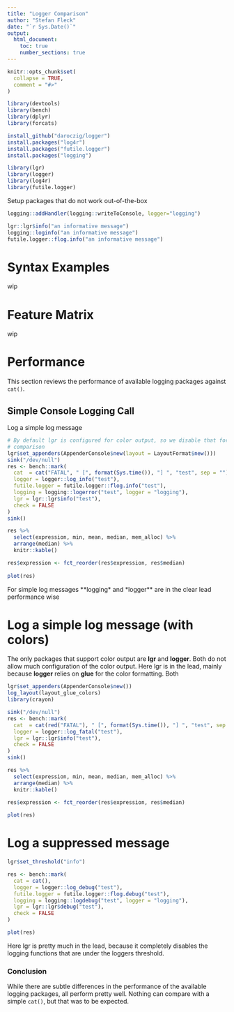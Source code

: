 ```yaml
---
title: "Logger Comparison"
author: "Stefan Fleck"
date: "`r Sys.Date()`"
output: 
  html_document:
    toc: true
    number_sections: true
---
```


```r
knitr::opts_chunk$set(
  collapse = TRUE,
  comment = "#>"
)

library(devtools)
library(bench)
library(dplyr)
library(forcats)

```

```r
install_github("daroczig/logger")
install.packages("log4r")
install.packages("futile.logger")
install.packages("logging")
```

```r
library(lgr)
library(logger)
library(log4r)
library(futile.logger)
```



Setup packages that do not work out-of-the-box
```r
logging::addHandler(logging::writeToConsole, logger="logging")

lgr::lgr$info("an informative message")
logging::loginfo("an informative message")
futile.logger::flog.info("an informative message")

```

# Syntax Examples

wip

# Feature Matrix

wip


# Performance

This section reviews the performance of available logging packages against 
`cat()`.

## Simple Console Logging Call

Log a simple log message 

```r
# By default lgr is configured for color output, so we disable that for a fair
# comparison
lgr$set_appenders(AppenderConsole$new(layout = LayoutFormat$new()))
sink("/dev/null")
res <- bench::mark(
  cat  = cat("FATAL", " [", format(Sys.time()), "] ", "test", sep = ""),
  logger = logger::log_info("test"),
  futile.logger = futile.logger::flog.info("test"),
  logging = logging::logerror("test", logger = "logging"),
  lgr = lgr::lgr$info("test"),
  check = FALSE
)
sink()
```
```r
res %>% 
  select(expression, min, mean, median, mem_alloc) %>% 
  arrange(median) %>% 
  knitr::kable()

res$expression <- fct_reorder(res$expression, res$median)
  
plot(res)

```

For simple log messages **logging* and *logger** are in the clear lead 
performance wise


# Log a simple log message (with colors)

The only packages that support color output are **lgr** and **logger**. Both
do not allow much configuration of the color output. Here lgr is in the lead,
mainly because **logger** relies on **glue** for the color formatting. Both


```r
lgr$set_appenders(AppenderConsole$new())
log_layout(layout_glue_colors)
library(crayon)

sink("/dev/null")
res <- bench::mark(
  cat  = cat(red("FATAL"), " [", format(Sys.time()), "] ", "test", sep = ""),
  logger = logger::log_fatal("test"),
  lgr = lgr::lgr$info("test"),
  check = FALSE
)
sink()
```

```r
res %>% 
  select(expression, min, mean, median, mem_alloc) %>% 
  arrange(median) %>% 
  knitr::kable()

res$expression <- fct_reorder(res$expression, res$median)
  
plot(res)

```


# Log a suppressed message



```r
lgr$set_threshold("info")

res <- bench::mark(
  cat = cat(),
  logger = logger::log_debug("test"),
  futile.logger = futile.logger::flog.debug("test"),
  logging = logging::logdebug("test", logger = "logging"),
  lgr = lgr::lgr$debug("test"),
  check = FALSE
)

```

```r
plot(res)
```

Here lgr is pretty much in the lead, because it completely disables the 
logging functions that are under the loggers threshold.


### Conclusion

While there are subtle differences in the performance of the available logging
packages, all perform pretty well. Nothing can compare with a simple `cat()`,
but that was to be expected.
